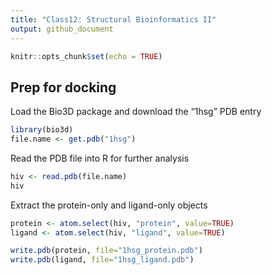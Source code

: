 ```yaml
---
title: "Class12: Structural Bioinformatics II"
output: github_document
---
```


```r
knitr::opts_chunk$set(echo = TRUE)
```

## Prep for docking 

Load the Bio3D package and download the "1hsg" PDB entry
```r
library(bio3d)
file.name <- get.pdb("1hsg")
```

Read the PDB file into R for further analysis 
```r
hiv <- read.pdb(file.name)
hiv
```

Extract the protein-only and ligand-only objects
```r
protein <- atom.select(hiv, "protein", value=TRUE)
ligand <- atom.select(hiv, "ligand", value=TRUE)

write.pdb(protein, file="1hsg_protein.pdb")
write.pdb(ligand, file="1hsg_ligand.pdb")
```

```r

```

